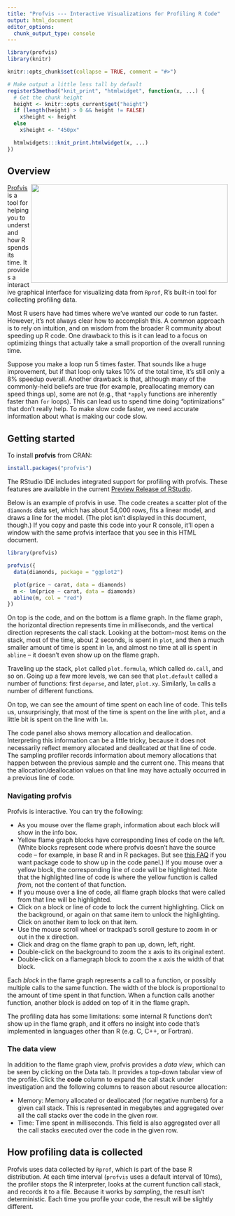 ```yaml
---
title: "Profvis --- Interactive Visualizations for Profiling R Code"
output: html_document
editor_options:
  chunk_output_type: console
---
```


```r
library(profvis)
library(knitr)

knitr::opts_chunk$set(collapse = TRUE, comment = "#>")

# Make output a little less tall by default
registerS3method("knit_print", "htmlwidget", function(x, ...) {
  # Get the chunk height
  height <- knitr::opts_current$get("height")
  if (length(height) > 0 && height != FALSE)
    x$height <- height
  else
    x$height <- "450px"

  htmlwidgets:::knit_print.htmlwidget(x, ...)
})
```

## Overview

<img src="images/profvis.png" id="overview-image" width=450 height=225 align="right"/>

[Profvis](https://github.com/rstudio/profvis) is a tool for helping you to understand how R spends its time. It provides a interactive graphical interface for visualizing data from `Rprof`, R's built-in tool for collecting profiling data.

Most R users have had times where we've wanted our code to run faster. However, it's not always clear how to accomplish this. A common approach is to rely on intuition, and on wisdom from the broader R community about speeding up R code. One drawback to this is it can lead to a focus on optimizing things that actually take a small proportion of the overall running time. 

Suppose you make a loop run 5 times faster. That sounds like a huge improvement, but if that loop only takes 10% of the total time, it's still only a 8% speedup overall. Another drawback is that, although many of the commonly-held beliefs are true (for example, preallocating memory can speed things up), some are not (e.g., that `*apply` functions are inherently faster than `for` loops). This can lead us to spend time doing "optimizations" that don't really help. To make slow code faster, we need accurate information about what is making our code slow.

## Getting started

To install **profvis** from CRAN:

```r
install.packages("profvis")
```

The RStudio IDE includes integrated support for profiling with profvis. These features are available in the current [Preview Release of RStudio](https://www.rstudio.com/products/rstudio/download/preview/).

Below is an example of profvis in use. The code creates a scatter plot of the `diamonds` data set, which has about 54,000 rows, fits a linear model, and draws a line for the model. (The plot isn't displayed in this document, though.) If you copy and paste this code into your R console, it'll open a window with the same profvis interface that you see in this HTML document.

```r
library(profvis)

profvis({
  data(diamonds, package = "ggplot2")

  plot(price ~ carat, data = diamonds)
  m <- lm(price ~ carat, data = diamonds)
  abline(m, col = "red")
})
```

On top is the code, and on the bottom is a flame graph. In the flame graph, the horizontal direction represents time in milliseconds, and the vertical direction represents the call stack. Looking at the bottom-most items on the stack, most of the time, about 2 seconds, is spent in `plot`, and then a much smaller amount of time is spent in `lm`, and almost no time at all is spent in `abline` -- it doesn't even show up on the flame graph.

Traveling up the stack, `plot` called `plot.formula`, which called `do.call`, and so on. Going up a few more levels, we can see that `plot.default` called a number of functions: first `deparse`, and later, `plot.xy`. Similarly, `lm` calls a number of different functions.

On top, we can see the amount of time spent on each line of code. This tells us, unsurprisingly, that most of the time is spent on the line with `plot`, and a little bit is spent on the line with `lm`.

The code panel also shows memory allocation and deallocation. Interpreting this information can be a little tricky, because it does not necessarily reflect memory allocated and deallcated *at* that line of code. The sampling profiler records information about memory allocations that happen between the previous sample and the current one. This means that the allocation/deallocation values on that line may have actually occurred in a previous line of code.

### Navigating profvis

Profvis is interactive. You can try the following:

* As you mouse over the flame graph, information about each block will show in the info box.
* Yellow flame graph blocks have corresponding lines of code on the left. (White blocks represent code where profvis doesn't have the source code -- for example, in base R and in R packages. But see [this FAQ](#how-do-i-get-code-from-an-r-package-to-show-in-the-code-panel) if you want package code to show up in the code panel.) If you mouse over a yellow block, the corresponding line of code will be highlighted. Note that the highlighted line of code is where the yellow function is called *from*, not the content of that function.
* If you mouse over a line of code, all flame graph blocks that were called from that line will be highlighted.
* Click on a block or line of code to lock the current highlighting. Click on the background, or again on that same item to unlock the highlighting. Click on another item to lock on that item.
* Use the mouse scroll wheel or trackpad's scroll gesture to zoom in or out in the x direction.
* Click and drag on the flame graph to pan up, down, left, right.
* Double-click on the background to zoom the x axis to its original extent.
* Double-click on a flamegraph block to zoom the x axis the width of that block.

Each *block* in the flame graph represents a call to a function, or possibly multiple calls to the same function. The width of the block is proportional to the amount of time spent in that function. When a function calls another function, another block is added on top of it in the flame graph.

The profiling data has some limitations: some internal R functions don't show up in the flame graph, and it offers no insight into code that's implemented in languages other than R (e.g. C, C++, or Fortran).

### The data view

In addition to the flame graph view, profvis provides a *data view*, which can be seen by clicking on the Data tab. It provides a top-down tabular view of the profile. Click the **code** column to expand the call stack under investigation and the following columns to reason about resource allocation:

* Memory: Memory allocated or deallocated (for negative numbers) for a given call stack. This is represented in megabytes and aggregated over all the call stacks over the code in the given row.
* Time: Time spent in milliseconds. This field is also aggregated over all the call stacks executed over the code in the given row.

## How profiling data is collected

Profvis uses data collected by `Rprof`, which is part of the base R distribution. At each time interval (`profvis` uses a default interval of 10ms), the profiler stops the R interpreter, looks at the current function call stack, and records it to a file. Because it works by *sampling*, the result isn't deterministic. Each time you profile your code, the result will be slightly different.
